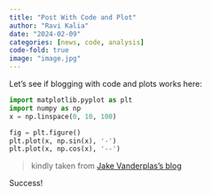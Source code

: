 ```yaml
---
title: "Post With Code and Plot"
author: "Ravi Kalia"
date: "2024-02-09"
categories: [news, code, analysis]
code-fold: true
image: "image.jpg"
---
```


Let's see if blogging with code and plots works here:

```python
import matplotlib.pyplot as plt
import numpy as np
x = np.linspace(0, 10, 100)

fig = plt.figure()
plt.plot(x, np.sin(x), '-')
plt.plot(x, np.cos(x), '--')
```
> kindly taken from [Jake Vanderplas's blog](https://jakevdp.github.io/PythonDataScienceHandbook/04.00-introduction-to-matplotlib.html)


Success!
